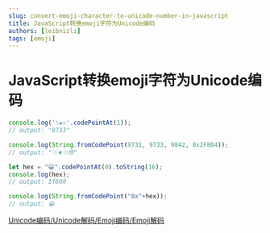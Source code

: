 ```yaml
---
slug: convert-emoji-character-to-unicode-number-in-javascript
title: JavaScript转换emoji字符为Unicode编码
authors: [leibnizli]
tags: [emoji]
---
```


# JavaScript转换emoji字符为Unicode编码

```js
console.log('☃★♲'.codePointAt(1));
// output: "9733"

console.log(String.fromCodePoint(9731, 9733, 9842, 0x2F804));
// output: "☃★♲你"

let hex = "😀".codePointAt(0).toString(16);
console.log(hex);
// output: 1f600

console.log(String.fromCodePoint("0x"+hex));
// output: 😀
```

<a href="https://gadgets.gotomorrow.dev/unicode">Unicode编码/Unicode解码/Emoji编码/Emoji解码</a>
